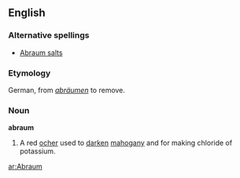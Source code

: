 ==English==

===Alternative spellings===
*[[Abraum salts]]

===Etymology===
German, from ''[[abräumen]]'' to remove.

===Noun===
'''abraum'''
# A red [[ocher]] used to [[darken]] [[mahogany]] and for making chloride of potassium.

[[ar:Abraum]]